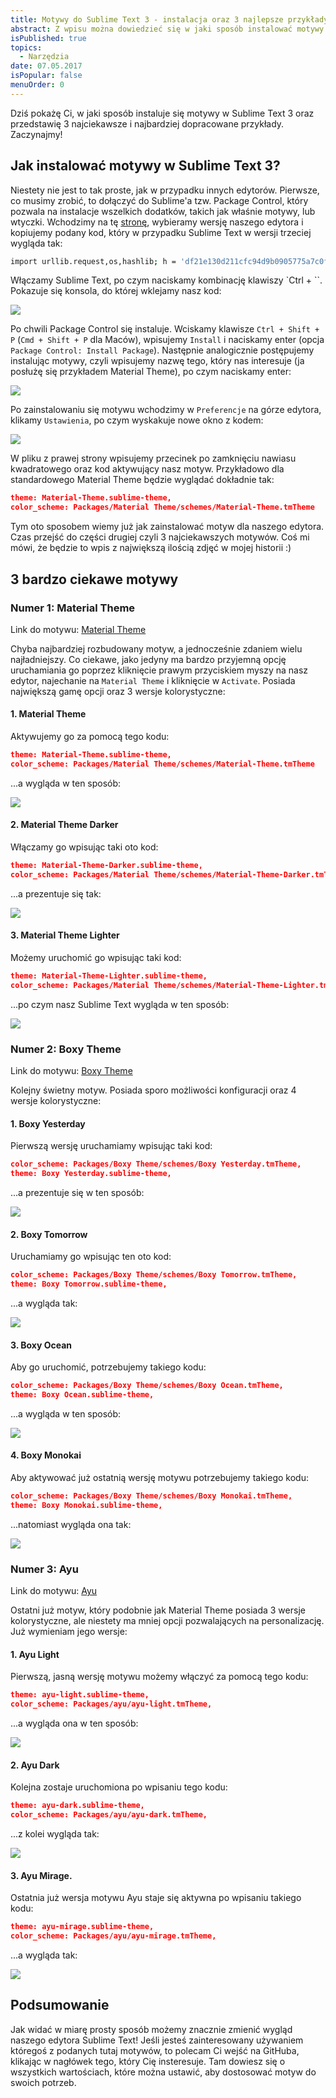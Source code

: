 ```yaml
---
title: Motywy do Sublime Text 3 - instalacja oraz 3 najlepsze przykłady!
abstract: Z wpisu można dowiedzieć się w jaki sposób instalować motywy w przypadku edytora tekstowego Sublime Text 3 oraz poznać 3 najlepsze przykłady.
isPublished: true
topics:
  - Narzędzia
date: 07.05.2017
isPopular: false
menuOrder: 0
---
```


Dziś pokażę Ci, w jaki sposób instaluje się motywy w Sublime Text 3 oraz przedstawię 3 najciekawsze i najbardziej dopracowane przykłady. Zaczynajmy!

## Jak instalować motywy w Sublime Text 3?

Niestety nie jest to tak proste, jak w przypadku innych edytorów. Pierwsze, co musimy zrobić, to dołączyć do Sublime\'a tzw. Package Control, który pozwala na instalacje wszelkich dodatków, takich jak właśnie motywy, lub wtyczki. Wchodzimy na tę [stronę](https://packagecontrol.io/installation), wybieramy wersję naszego edytora i kopiujemy podany kod, który w przypadku Sublime Text w wersji trzeciej wygląda tak:

```bash
import urllib.request,os,hashlib; h = 'df21e130d211cfc94d9b0905775a7c0f' + '1e3d39e33b79698005270310898eea76'; pf = 'Package Control.sublime-package'; ipp = sublime.installed_packages_path(); urllib.request.install_opener( urllib.request.build_opener( urllib.request.ProxyHandler()) ); by = urllib.request.urlopen( 'http://packagecontrol.io/' + pf.replace(' ', '%20')).read(); dh = hashlib.sha256(by).hexdigest(); print('Error validating download (got %s instead of %s), please try manual install' % (dh, h)) if dh != h else open(os.path.join( ipp, pf), 'wb' ).write(by)
```

Włączamy Sublime Text, po czym naciskamy kombinację klawiszy `Ctrl + \``. Pokazuje się konsola, do której wklejamy nasz kod:

![](./konsola.jpg)

Po chwili Package Control się instaluje. Wciskamy klawisze `Ctrl + Shift + P` (`Cmd + Shift + P` dla Maców), wpisujemy `Install` i naciskamy enter (opcja `Package Control: Install Package`). Następnie analogicznie postępujemy instalując motywy, czyli wpisujemy nazwę tego, który nas interesuje (ja posłużę się przykładem Material Theme), po czym naciskamy enter:

![](./instalacja-motywu.jpg)

Po zainstalowaniu się motywu wchodzimy w `Preferencje` na górze edytora, klikamy `Ustawienia`, po czym wyskakuje nowe okno z kodem:

![](./ustawienia.jpg)

W pliku z prawej strony wpisujemy przecinek po zamknięciu nawiasu kwadratowego oraz kod aktywujący nasz motyw. Przykładowo dla standardowego Material Theme będzie wyglądać dokładnie tak:

```json
theme: Material-Theme.sublime-theme,
color_scheme: Packages/Material Theme/schemes/Material-Theme.tmTheme
```

Tym oto sposobem wiemy już jak zainstalować motyw dla naszego edytora. Czas przejść do części drugiej czyli 3 najciekawszych motywów. Coś mi mówi, że będzie to wpis z największą ilością zdjęć w mojej historii :)

## 3 bardzo ciekawe motywy

### Numer 1: Material Theme

Link do motywu: [Material Theme](https://github.com/equinusocio/material-theme)

Chyba najbardziej rozbudowany motyw, a jednocześnie zdaniem wielu najładniejszy. Co ciekawe, jako jedyny ma bardzo przyjemną opcję uruchamiania go poprzez kliknięcie prawym przyciskiem myszy na nasz edytor, najechanie na `Material Theme` i kliknięcie w `Activate`. Posiada największą gamę opcji oraz 3 wersje kolorystyczne:

#### 1. Material Theme

Aktywujemy go za pomocą tego kodu:

```json
theme: Material-Theme.sublime-theme,
color_scheme: Packages/Material Theme/schemes/Material-Theme.tmTheme
```

...a wygląda w ten sposób:

![](./material-theme.jpg)

#### 2. Material Theme Darker

Włączamy go wpisując taki oto kod:

```json
theme: Material-Theme-Darker.sublime-theme,
color_scheme: Packages/Material Theme/schemes/Material-Theme-Darker.tmTheme
```

...a prezentuje się tak:

![](./material-theme-darker.jpg)

#### 3. Material Theme Lighter

Możemy uruchomić go wpisując taki kod:

```json
theme: Material-Theme-Lighter.sublime-theme,
color_scheme: Packages/Material Theme/schemes/Material-Theme-Lighter.tmTheme
```

...po czym nasz Sublime Text wygląda w ten sposób:

![](./material-theme-lighter.jpg)

### Numer 2: Boxy Theme

Link do motywu: [Boxy Theme](https://github.com/ihodev/sublime-boxy)

Kolejny świetny motyw. Posiada sporo możliwości konfiguracji oraz 4 wersje kolorystyczne:

#### 1. Boxy Yesterday

Pierwszą wersję uruchamiamy wpisując taki kod:

```json
color_scheme: Packages/Boxy Theme/schemes/Boxy Yesterday.tmTheme,
theme: Boxy Yesterday.sublime-theme,
```

...a prezentuje się w ten sposób:

![](./boxy-yesterday.jpg)

#### 2. Boxy Tomorrow

Uruchamiamy go wpisując ten oto kod:

```json
color_scheme: Packages/Boxy Theme/schemes/Boxy Tomorrow.tmTheme,
theme: Boxy Tomorrow.sublime-theme,
```

...a wygląda tak:

![](./boxy-tomorrow.jpg)

#### 3. Boxy Ocean

Aby go uruchomić, potrzebujemy takiego kodu:

```json
color_scheme: Packages/Boxy Theme/schemes/Boxy Ocean.tmTheme,
theme: Boxy Ocean.sublime-theme,
```

...a wygląda w ten sposób:

![](./boxy-ocean.jpg)

#### 4. Boxy Monokai

Aby aktywować już ostatnią wersję motywu potrzebujemy takiego kodu:

```json
color_scheme: Packages/Boxy Theme/schemes/Boxy Monokai.tmTheme,
theme: Boxy Monokai.sublime-theme,
```

...natomiast wygląda ona tak:

![](./boxy-monokai.jpg)

### Numer 3: Ayu

Link do motywu: [Ayu](https://github.com/dempfi/ayu)

Ostatni już motyw, który podobnie jak Material Theme posiada 3 wersje kolorystyczne, ale niestety ma mniej opcji pozwalających na personalizację. Już wymieniam jego wersje:

#### 1. Ayu Light

Pierwszą, jasną wersję motywu możemy włączyć za pomocą tego kodu:

```json
theme: ayu-light.sublime-theme,
color_scheme: Packages/ayu/ayu-light.tmTheme,
```

...a wygląda ona w ten sposób:

![](./ayu-light.jpg)

#### 2. Ayu Dark

Kolejna zostaje uruchomiona po wpisaniu tego kodu:

```json
theme: ayu-dark.sublime-theme,
color_scheme: Packages/ayu/ayu-dark.tmTheme,
```

...z kolei wygląda tak:

![](./ayu-dark.jpg)

#### 3. Ayu Mirage.

Ostatnia już wersja motywu Ayu staje się aktywna po wpisaniu takiego kodu:

```json
theme: ayu-mirage.sublime-theme,
color_scheme: Packages/ayu/ayu-mirage.tmTheme,
```

...a wygląda tak:

![](./ayu-mirage.jpg)

## Podsumowanie

Jak widać w miarę prosty sposób możemy znacznie zmienić wygląd naszego edytora Sublime Text! Jeśli jesteś zainteresowany używaniem któregoś z podanych tutaj motywów, to polecam Ci wejść na GitHuba, klikając w nagłówek tego, który Cię insteresuje. Tam dowiesz się o wszystkich wartościach, które można ustawić, aby dostosować motyw do swoich potrzeb.
